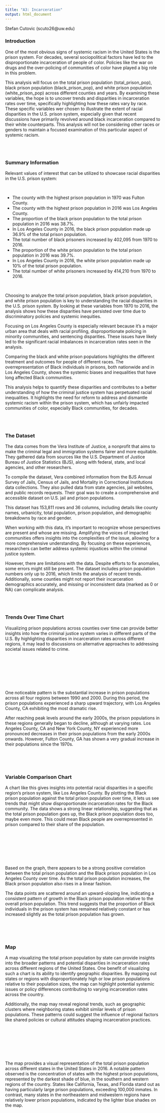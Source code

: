 ```yaml
---
title: "A3: Incarceration"
output: html_document
---
```


Stefan Cutovic (scuto26@uw.edu) <br />

### Introduction

One of the most obvious signs of systemic racism in the United States is the prison system. For decades, several sociopolitical factors have led to the disproportionate incarceration of people of color. Policies like the war on drugs and the over-policing of communities of color have played a big role in this problem.

This analysis will focus on the total prison population (total_prison_pop), black prison population (black_prison_pop), and white prison population (white_prison_pop) across different counties and years. By examining these variables, the hope is to uncover trends and disparities in incarceration rates over time, specifically highlighting how these rates vary by race. These specific variables wer chosen to illustrate the extent of racial disparities in the U.S. prison system, especially given that recent discussions have primarily revolved around black incarceration compared to their white counterparts. This analysis will not be considering other races or genders to maintain a focused examination of this particular aspect of systemic racism.

<br>
<br>


### Summary Information

Relevant values of interest that can be utilized to showcase racial disparities in the U.S. prison system:

<br>

* The county with the highest prison population in 1970 was Fulton County.
* The county with the highest prison population in 2016 was Los Angeles County.
* The proportion of the black prison population to the total prison population in 2016 was 38.7%.
* In Los Angeles County in 2016, the black prison population made up 36.9% of the total prison population.
* The total number of black prisoners increased by 402,095 from 1970 to 2016.
* The proportion of the white prison population to the total prison population in 2016 was 39.7%.
* In Los Angeles County in 2016, the white prison population made up 10% of the total prison population.
* The total number of white prisoners increased by 414,210 from 1970 to 2016.

<br>

Choosing to analyze the total prison population, black prison population, and white prison population is key to understanding the racial disparities in the U.S. prison system. By looking at these variables from 1970 to 2016, the analysis shows how these disparities have persisted over time due to discriminatory policies and systemic inequities.

Focusing on Los Angeles County is especially relevant because it's a major urban area that deals with racial profiling, disproportionate policing in minority communities, and sentencing disparities. These issues have likely led to the significant racial imbalances in incarceration rates seen in the analysis.

Comparing the black and white prison populations highlights the different treatment and outcomes for people of different races. The overrepresentation of Black individuals in prisons, both nationwide and in Los Angeles County, shows the systemic biases and inequalities that have long affected Black communities.

This analysis helps to quantify these disparities and contributes to a better understanding of how the criminal justice system has perpetuated racial inequalities. It highlights the need for reform to address and dismantle systemic racism within the prison system, which has unfairly impacted communities of color, especially Black communities, for decades.

<br>
<br>

### The Dataset

The data comes from the Vera Institute of Justice, a nonprofit that aims to make the criminal legal and immigration systems fairer and more equitable. They gathered data from sources like the U.S. Department of Justice Bureau of Justice Statistics (BJS), along with federal, state, and local agencies, and other researchers.

To compile the dataset, Vera combined information from the BJS Annual Survey of Jails, Census of Jails, and Mortality in Correctional Institutions data collections. They also pulled data from state agencies, jail websites, and public records requests. Their goal was to create a comprehensive and accessible dataset on U.S. jail and prison populations.

This dataset has 153,811 rows and 36 columns, including details like county names, urbanicity, total population, prison population, and demographic breakdowns by race and gender. 

When working with this data, it's important to recognize whose perspectives are present and whose are missing. Amplifying the voices of impacted communities offers insights into the complexities of the issue, allowing for a more comprehensive understanding. By focusing on these experiences, researchers can better address systemic injustices within the criminal justice system.

However, there are limitations with the data. Despite efforts to fix anomalies, some errors might still be present. The dataset includes prison population numbers only up to 2016, which limits the analysis of recent trends. Additionally, some counties might not report their incarceration demographics accurately, and missing or inconsistent data (marked as 0 or NA) can complicate analysis.

<br>
<br>

### Trends Over Time Chart

Visualizing prison populations across counties over time can provide better insights into how the criminal justice system varies in different parts of the U.S. By highlighting disparities in incarceration rates across different regions, it may lead to discussions on alternative approaches to addressing societal issues related to crime.

<br>
<br>

``````r
``````

<br>
<br>

One noticeable pattern is the substantial increase in prison populations across all four regions between 1990 and 2000. During this period, the prison populations experienced a sharp upward trajectory, with Los Angeles County, CA exhibiting the most dramatic rise.

After reaching peak levels around the early 2000s, the prison populations in these regions generally began to decline, although at varying rates. Los Angeles County, CA and New York County, NY experienced more pronounced decreases in their prison populations from the early 2000s onwards. However, Fulton County, GA has shown a very gradual increase in their populations since the 1970s.

<br>
<br>
<br>

### Variable Comparison Chart

A chart like this gives insights into potential racial disparities in a specific region's prison system, like Los Angeles County. By plotting the Black prison population against the total prison population over time, it lets us see trends that might show disproportionate incarceration rates for the Black community. The data shows a strong linear relationship, suggesting that as the total prison population goes up, the Black prison population does too, maybe even more. This could mean Black people are overrepresented in prison compared to their share of the population.

<br>
<br>

``````r
``````

<br>
<br>

Based on the graph, there appears to be a strong positive correlation between the total prison population and the Black prison population in Los Angeles County over time. As the total prison population increases, the Black prison population also rises in a linear fashion.

The data points are scattered around an upward-sloping line, indicating a consistent pattern of growth in the Black prison population relative to the overall prison population. This trend suggests that the proportion of Black individuals in the prison system has remained relatively constant or has increased slightly as the total prison population has grown.

<br>
<br>
<br>

### Map

A map visualizing the total prison population by state can provide insights into the broader patterns and potential disparities in incarceration rates across different regions of the United States. One benefit of visualizing such a chart is its ability to identify geographic disparities. By mapping out states or regions with disproportionately high or low prison populations relative to their population sizes, the map can highlight potential systemic issues or policy differences contributing to varying incarceration rates across the country.

Additionally, the map may reveal regional trends, such as geographic clusters where neighboring states exhibit similar levels of prison populations. These patterns could suggest the influence of regional factors like shared policies or cultural attitudes shaping incarceration practices.

<br>
<br>

``````r
``````

<br>
<br>

The map provides a visual representation of the total prison population across different states in the United States in 2016. A notable pattern observed is the concentration of states with the highest prison populations, represented by the darkest shade of blue, in the southern and western regions of the country. States like California, Texas, and Florida stand out as having particularly large prison populations, exceeding 100,000 inmates. In contrast, many states in the northeastern and midwestern regions have relatively lower prison populations, indicated by the lighter blue shades on the map.

<br>
<br>
<br>
